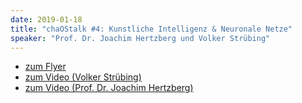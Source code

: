 ```yaml
---
date: 2019-01-18
title: "chaOStalk #4: Kunstliche Intelligenz & Neuronale Netze"
speaker: "Prof. Dr. Joachim Hertzberg und Volker Strübing"
---
```


<ul>
  <a href="downloads/chaostalk4_a4.pdf" target="_blank">
    <li>zum Flyer</li>
  </a>
  <a
    href="https://media.ccc.de/v/chaostalk-4.1-Kuenstliche-Intelligenz"
    rel="noreferer"
    target="_blank"
  >
    <li>zum Video (Volker Strübing)</li>
  </a>
  <a
    href="https://media.ccc.de/v/chaostalk-4.2-Kuenstliche-Intelligenz"
    rel="noreferer"
    target="_blank"
  >
    <li>zum Video (Prof. Dr. Joachim Hertzberg)</li>
  </a>
</ul>
